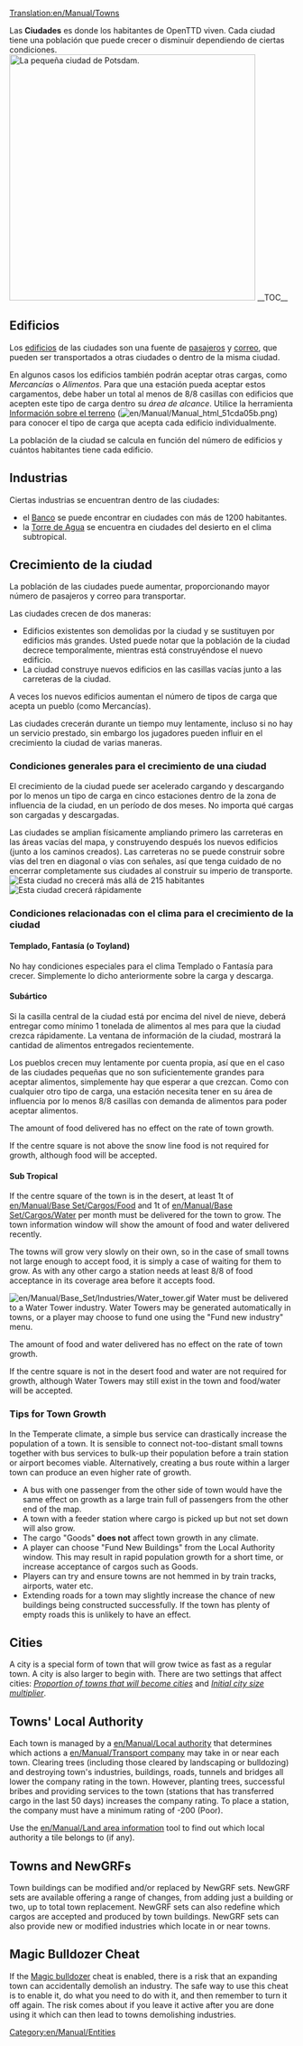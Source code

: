 [[Translation:en/Manual/Towns]]
{{es/Traducción|origen=Town}}

{{es/Manual/Tabla de contenido}}
Las '''Ciudades''' es donde los habitantes de OpenTTD viven. Cada ciudad tiene una población que puede crecer o disminuir dependiendo de ciertas condiciones.
[[File:en/Manual/Base Set/Cargos/Town.png|left|thumb|436px|La pequeña ciudad de Potsdam.]]
__TOC__{{en/-}}
==Edificios==
Los [[es/Archive/Manual/Edificio|edificios]] de las ciudades son una fuente de [[es/Manual/Base Set/Cargos/Pasajeros|pasajeros]] y [[es/Manual/Base Set/Cargos/Correo|correo]], que pueden ser transportados a otras ciudades o dentro de la misma ciudad.

En algunos casos los edificios también podrán aceptar otras cargas, como ''Mercancías'' o ''Alimentos''. Para que una estación pueda aceptar estos cargamentos, debe haber un total al menos de 8/8 casillas con edificios que acepten este tipo de carga dentro su ''área de alcance''. Utilice la herramienta [[es/Información sobre el terreno|Información sobre el terreno]] ([[File:en/Manual/Manual html 51cda05b.png]]) para conocer el tipo de carga que acepta cada edificio individualmente.

La población de la ciudad se calcula en función del número de edificios y cuántos habitantes tiene cada edificio.

==Industrias==
Ciertas industrias se encuentran dentro de las ciudades:
* el [[es/Manual/Base Set/Industries/Banco|Banco]] se puede encontrar en ciudades con más de 1200 habitantes.
* la [[es/Torre de Agua|Torre de Agua]] se encuentra en ciudades del desierto en el clima subtropical.

==Crecimiento de la ciudad==
La población de las ciudades puede aumentar, proporcionando mayor número de pasajeros y correo para transportar.

Las ciudades crecen de dos maneras:
* Edificios existentes son demolidas por la ciudad y se sustituyen por edificios más grandes. Usted puede notar que la población de la ciudad decrece temporalmente, mientras está construyéndose el nuevo edificio.
* La ciudad construye nuevos edificios en las casillas vacías junto a las carreteras de la ciudad.

A veces los nuevos edificios aumentan el número de tipos de carga que acepta un pueblo (como Mercancías).

Las ciudades crecerán durante un tiempo muy lentamente, incluso si no hay un servicio prestado, sin embargo los jugadores pueden influir en el crecimiento la ciudad de varias maneras.

===Condiciones generales para el crecimiento de una ciudad===
El crecimiento de la ciudad puede ser acelerado cargando y descargando por lo menos un tipo de carga en cinco estaciones dentro de la zona de influencia de la ciudad, en un período de dos meses. No importa qué cargas son cargadas y descargadas.

Las ciudades se amplian físicamente ampliando primero las carreteras en las áreas vacías del mapa, y construyendo después los nuevos edificios (junto a los caminos creados). Las carreteras no se puede construir sobre vías del tren en diagonal o vías con señales, así que tenga cuidado de no encerrar completamente sus ciudades al construir su imperio de transporte.
[[File:en/Manual/Town-nogrow.png|frame|left|Esta ciudad no crecerá más allá de 215 habitantes]]
[[File:en/Manual/Town-grow.png|frame|right|Esta ciudad crecerá rápidamente]]
{{en/-}}

===Condiciones relacionadas con el clima para el crecimiento de la ciudad===
====Templado, Fantasía (o Toyland)====
No hay condiciones especiales para el clima Templado o Fantasía para crecer. Simplemente lo dicho anteriormente sobre la carga y descarga.

====Subártico====
Si la casilla central de la ciudad está por encima del nivel de nieve, deberá entregar como mínimo 1 tonelada de alimentos al mes para que la ciudad crezca rápidamente. La ventana de información de la ciudad, mostrará la cantidad de alimentos entregados recientemente.

Los pueblos crecen muy lentamente por cuenta propia, así que en el caso de las ciudades pequeñas que no son suficientemente grandes para aceptar alimentos, simplemente hay que esperar a que crezcan. Como con cualquier otro tipo de carga, una estación necesita tener en su área de influencia por lo menos 8/8 casillas con demanda de alimentos para poder aceptar alimentos.

{{es/Pendiente de traducción}}

The amount of food delivered has no effect on the rate of town growth.

If the centre square is not above the snow line food is not required for growth, although food will be accepted.

====Sub Tropical==== 
If the centre square of the town is in the desert, at least 1t of [[en/Manual/Base Set/Cargos/Food]] and 1t of [[en/Manual/Base Set/Cargos/Water]] per month must be delivered for the town to grow.  The town information window will show the amount of food and water delivered recently.

The towns will grow very slowly on their own, so in the case of small towns not large enough to accept food, it is simply a case of waiting for them to grow. As with any other cargo a station needs at least 8/8 of food acceptance in its coverage area before it accepts food.

[[File:en/Manual/Base Set/Industries/Water tower.gif|right]]
Water must be delivered to a Water Tower industry. Water Towers may be generated automatically in towns, or a player may choose to fund one using the "Fund new industry" menu.

The amount of food and water delivered has no effect on the rate of town growth.

If the centre square is not in the desert food and water are not required for growth, although Water Towers may still exist in the town and food/water will be accepted. 

===Tips for Town Growth===
In the Temperate climate, a simple bus service can drastically increase the population of a town. It is sensible to connect not-too-distant small towns together with bus services to bulk-up their population before a train station or airport becomes viable. Alternatively, creating a bus route within a larger town can produce an even higher rate of growth. 

* A bus with one passenger from the other side of town would have the same effect on growth as a large train full of passengers from the other end of the map.  
* A town with a feeder station where cargo is picked up but not set down will also grow.
* The cargo "Goods" '''does not''' affect town growth in any climate.
* A player can choose "Fund New Buildings" from the Local Authority window.  This may result in rapid population growth for a short time, or increase acceptance of cargos such as Goods.
* Players can try and ensure towns are not hemmed in by train tracks, airports, water etc.
* Extending roads for a town may slightly increase the chance of new buildings being constructed successfully.  If the town has plenty of empty roads this is unlikely to have an effect.

==Cities==
A city is a special form of town that will grow twice as fast as a regular town. A city is also larger to begin with. There are two settings that affect cities: ''[[en/Archive/Manual/Settings/Advanced Settings/Economy#proportion-of-towns-that-will-become-cities|Proportion of towns that will become cities]]'' and ''[[en/Archive/Manual/Settings/Advanced Settings/Economy#initial-city-size-multiplier|Initial city size multiplier]]''.

==Towns' Local Authority==
Each town is managed by a [[en/Manual/Local authority]] that determines which actions a [[en/Manual/Transport company]] may take in or near each town. Clearing trees  (including those cleared by landscaping or bulldozing) and destroying town's industries, buildings, roads, tunnels and bridges all lower the company rating in the town. However, planting trees, successful bribes and providing services to the town (stations that has transferred cargo in the last 50 days) increases the company rating. To place a station, the company must have a minimum rating of -200 (Poor).

Use the [[en/Manual/Land area information]] tool to find out which local authority a tile belongs to (if any).

==Towns and NewGRFs==
Town buildings can be modified and/or replaced by NewGRF sets.  NewGRF sets are available offering a range of changes, from adding just a building or two, up to total town replacement.  NewGRF sets can also redefine which cargos are accepted and produced by town buildings.  NewGRF sets can also provide new or modified industries which locate in or near towns.

==Magic Bulldozer Cheat==
If the [[en/Manual/Cheats#magic-bulldozer|Magic bulldozer]] cheat is enabled, there is a risk that an expanding town can accidentally demolish an industry. The safe way to use this cheat is to enable it, do what you need to do with it, and then remember to turn it off again. The risk comes about if you leave it active after you are done using it which can then lead to towns demolishing industries.

[[Category:en/Manual/Entities]]